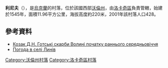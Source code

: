 {{coord|50|40|46|N|24|50|55|E|scale:30000|display=title}}

'''利尼夫'''（{{lang-uk|Линів}}），是[[烏克蘭|烏克蘭]]的村落，位於該國西部[[沃倫州|沃倫州]]，由[[洛卡奇區|洛卡奇區]]負責管轄，始建於1545年，面積11.96平方公里，海拔高度約220米，2001年該村落人口428。

==參考資料==
* [http://vf-ndc-oasu.ucoz.ru/publ/kozak_d_n_gotski_skarbi_volini_pochatku_rannogo_serednovichchja/20-1-0-192 Козак Д.Н. Готські скарби Волині початку раннього середньовіччя]{{Wayback|url=http://vf-ndc-oasu.ucoz.ru/publ/kozak_d_n_gotski_skarbi_volini_pochatku_rannogo_serednovichchja/20-1-0-192 |date=20170312232745 }}
* [http://weather.in.ua/ua/volynskaja/13331 Погода в селі Линів]{{Wayback|url=http://weather.in.ua/ua/volynskaja/13331 |date=20160305113025 }}

[[Category:沃倫州村落|Category:沃倫州村落]]
[[Category:洛卡奇區村落|Category:洛卡奇區村落]]


{{Volyn-geo-stub}}